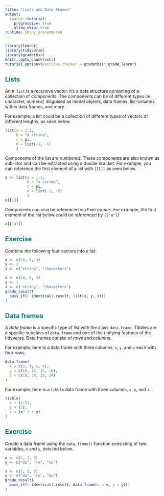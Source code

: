 ```yaml
---
title: "Lists and Data Frames"
output:
  learnr::tutorial:
    progressive: true
    allow_skip: true
runtime: shiny_prerendered
---
```


```r
library(learnr)
library(tidyverse)
library(gradethis)
knitr::opts_chunk$set()
tutorial_options(exercise.checker = gradethis::grade_learnr)
```

## <span style="color: teal;">Lists</span>

An `R list` is a recursive vector. It's a data structure consisting of a collection of _components_. The components can be of different types (ie character, numeric) disguised as model objects, data frames, list-columns within data frames, and more. 

For example, a list could be a collection of different types of vectors of different lengths, as seen below.
 
```r
list(a = 1:3, 
     b = "a string",
     c = pi,
     d = list(-1, -5)
     )
```

Components of the list are _numbered_. These components are also known as sub-litss and can be extracted using a double bracket. For example, you can reference the first element of a list with `[[1]]` as seen below.

```r
x <- list(a = 1:3,
          b = "a string",
          c = pi,
          d = list(-1, -5)
          )
x[[1]]
```

Components can also be referenced via their _names_. For example, the first element of the list below could be referenced by `[["a"]]`

```r
x[["a"]]
```

## <span style="color: teal;">Exercise</span>

Combine the following four vectors into a list.

```r
x <- c(10, 9, 4)
y <- 1
z <- c("string", "characters")
```

```r
x <- c(10, 9, 4)
y <- 1
z <- c("string", "characters")
grade_result(
  pass_if(~ identical(.result, list(x, y, z)))
)
```

## <span style="color: teal;">Data frames</span>

A _data frame_ is a specific type of _list_ with the class `data.frame`. Tibbles are a specific subclass of `data.frame` and one of the unifying features of the tidyverse. 
Data frames consist of _rows_ and _columns_. 

For example, here is a data frame with three columns, `x`, `y`, and `z` each with four rows.

```r
data.frame(
  x = c(2, 4, 6, 8),
  y = c(10, 12, 14, 16),
  z = c(18, 20, 22, 24)
)
```

For example, here is a `tibble` data frame with three columns, `x`, `y`, and `z`.

```r
tibble(
  x = (1:5), 
  y = (1), 
  z = (x^ 2 + y)
)
```

## <span style="color: teal;">Exercise</span>

Create a data frame using the `data.frame()` function consisting of two variables, `x` and `y`, detailed below.

```r
x <- c(1, 2, 3)
y <- c("do", "re", "mi")
```

```r
x <- c(1, 2, 3)
y <- c("do", "re", "mi")
grade_result(
  pass_if(~ identical(.result, data.frame(x = x, y = y)))
)
```

